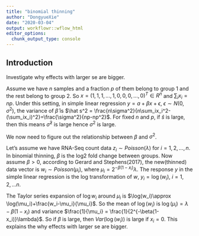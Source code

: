```yaml
---
title: "binomial thinning"
author: "DongyueXie"
date: "2020-03-04"
output: workflowr::wflow_html
editor_options:
  chunk_output_type: console
---
```


## Introduction

Investigate why effects with larger se are bigger. 

Assume we have $n$ samples and a fraction $p$ of them belong to group 1 and the rest belong to group 2. So $x = (1,1,1,...,1,0,0,0,...,0)^T\in R^n$ and $\sum_ix_i=np$. Under this setting, in simple linear regression $y = a+\beta x + \epsilon$, $\epsilon\sim N(0,\sigma^2)$,  the variance of $\hat\beta$ is $\hat s^2 = \frac{n\sigma^2}{n\sum_ix_i^2-(\sum_ix_i)^2}=\frac{\sigma^2}{np-np^2}$. For fixed $n$ and $p$, if $\hat s$ is large, then this means $\hat\sigma^2$ is large hence $\sigma^2$ is large. 

We now need to figure out the relationship between $\beta$ and $\sigma^2$.

Let's assume we have RNA-Seq count data $z_i\sim Poisson(\lambda)$ for $i=1,2,...,n$. In binomial thinning, $\beta$ is the log2 fold change between groups. Now assume $\beta>0$, according to  Gerard and Stephens(2017), the new(thinned) data vector is $w_i\sim Poisson(\mu_i)$, where $\mu_i=2^{-\beta(1-x_i)}\lambda$. The response $y$ in the simple linear regression is the log transformation of $w$, $y_i=\log(w_i)$, $i=1,2,...n$. 

The Taylor series expansion of $\log w_i$ around $\mu_i$ is $\log(w_i)\approx \log(\mu_i)+\frac{w_i-\mu_i}{\mu_i}$. So the mean of $\log(w_i)$ is $\log(\mu_i) = \lambda - \beta(1-x_i)$ and variance $\frac{1}{\mu_i} = \frac{1}{2^{-\beta(1-x_i)}\lambda}$. So if $\beta$ is large, then $Var(\log(w_i))$ is large if $x_i=0$. This explains the why effects with larger se are bigger.




